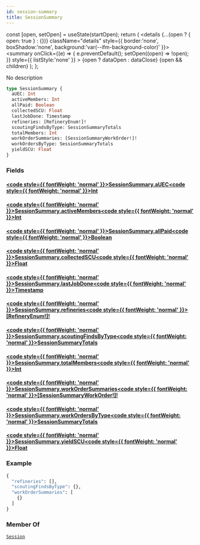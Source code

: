 ```yaml
---
id: session-summary
title: SessionSummary
---
```









  const [open, setOpen] = useState(startOpen);
  return (
    <details {...(open ? { open: true } : {})} className="details" style={{ border:'none', boxShadow:'none', background:'var(--ifm-background-color)' }}>
      <summary
        onClick={(e) => {
          e.preventDefault();
          setOpen((open) => !open);
        }}
        style={{ listStyle:'none' }}
      >
      {open ? dataOpen : dataClose}
      </summary>
      {open && children}
    </details>
  );
};








No description


```graphql
type SessionSummary {
  aUEC: Int
  activeMembers: Int
  allPaid: Boolean
  collectedSCU: Float
  lastJobDone: Timestamp
  refineries: [RefineryEnum!]!
  scoutingFindsByType: SessionSummaryTotals
  totalMembers: Int
  workOrderSummaries: [SessionSummaryWorkOrder!]!
  workOrdersByType: SessionSummaryTotals
  yieldSCU: Float
}
```




### Fields

#### [<code style={{ fontWeight: 'normal' }}>SessionSummary.<b>aUEC</b></code>](#)<Bullet />[<code style={{ fontWeight: 'normal' }}><b>Int</b></code>](/api/types/scalars/int) <Badge class="badge badge--secondary " text="scalar"/> 



#### [<code style={{ fontWeight: 'normal' }}>SessionSummary.<b>activeMembers</b></code>](#)<Bullet />[<code style={{ fontWeight: 'normal' }}><b>Int</b></code>](/api/types/scalars/int) <Badge class="badge badge--secondary " text="scalar"/> 



#### [<code style={{ fontWeight: 'normal' }}>SessionSummary.<b>allPaid</b></code>](#)<Bullet />[<code style={{ fontWeight: 'normal' }}><b>Boolean</b></code>](/api/types/scalars/boolean) <Badge class="badge badge--secondary " text="scalar"/> 



#### [<code style={{ fontWeight: 'normal' }}>SessionSummary.<b>collectedSCU</b></code>](#)<Bullet />[<code style={{ fontWeight: 'normal' }}><b>Float</b></code>](/api/types/scalars/float) <Badge class="badge badge--secondary " text="scalar"/> 



#### [<code style={{ fontWeight: 'normal' }}>SessionSummary.<b>lastJobDone</b></code>](#)<Bullet />[<code style={{ fontWeight: 'normal' }}><b>Timestamp</b></code>](/api/types/scalars/timestamp) <Badge class="badge badge--secondary " text="scalar"/> 



#### [<code style={{ fontWeight: 'normal' }}>SessionSummary.<b>refineries</b></code>](#)<Bullet />[<code style={{ fontWeight: 'normal' }}><b>[RefineryEnum!]!</b></code>](/api/types/enums/refinery-enum) <Badge class="badge badge--secondary badge--non_null" text="non-null"/> <Badge class="badge badge--secondary " text="enum"/> 



#### [<code style={{ fontWeight: 'normal' }}>SessionSummary.<b>scoutingFindsByType</b></code>](#)<Bullet />[<code style={{ fontWeight: 'normal' }}><b>SessionSummaryTotals</b></code>](/api/types/objects/session-summary-totals) <Badge class="badge badge--secondary " text="object"/> 



#### [<code style={{ fontWeight: 'normal' }}>SessionSummary.<b>totalMembers</b></code>](#)<Bullet />[<code style={{ fontWeight: 'normal' }}><b>Int</b></code>](/api/types/scalars/int) <Badge class="badge badge--secondary " text="scalar"/> 



#### [<code style={{ fontWeight: 'normal' }}>SessionSummary.<b>workOrderSummaries</b></code>](#)<Bullet />[<code style={{ fontWeight: 'normal' }}><b>[SessionSummaryWorkOrder!]!</b></code>](/api/types/objects/session-summary-work-order) <Badge class="badge badge--secondary badge--non_null" text="non-null"/> <Badge class="badge badge--secondary " text="object"/> 



#### [<code style={{ fontWeight: 'normal' }}>SessionSummary.<b>workOrdersByType</b></code>](#)<Bullet />[<code style={{ fontWeight: 'normal' }}><b>SessionSummaryTotals</b></code>](/api/types/objects/session-summary-totals) <Badge class="badge badge--secondary " text="object"/> 



#### [<code style={{ fontWeight: 'normal' }}>SessionSummary.<b>yieldSCU</b></code>](#)<Bullet />[<code style={{ fontWeight: 'normal' }}><b>Float</b></code>](/api/types/scalars/float) <Badge class="badge badge--secondary " text="scalar"/> 





### Example


```graphql
{
  "refineries": [],
  "scoutingFindsByType": {},
  "workOrderSummaries": [
    {}
  ]
}
```




### Member Of

[`Session`](/api/types/objects/session)  <Badge class="badge badge--secondary badge--relation" text="object"/>